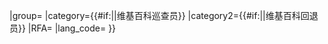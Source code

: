 {{User rights
|image=Wikipedia Patroller.png
|image2=Wikipedia Rollbacker.svg
|rights=[[Wikipedia:新頁面巡查|巡查员]]'''与'''[[Wikipedia:回退功能|回退员]]
|where={{#if:{{{1|}}}|{{{1}}}|[[中文维基百科]]}}
|group=
|category={{#if:{{{1|}}}||维基百科巡查员}}
|category2={{#if:{{{1|}}}||维基百科回退员}}
|RFA={{{RFA|}}}
|lang_code={{{lang_code|}}}
}}<noinclude>
{{documentation|Template:User rights/doc}}

[[Category:维基媒体用户框模板|{{SUBPAGENAME}}]]
</noinclude>